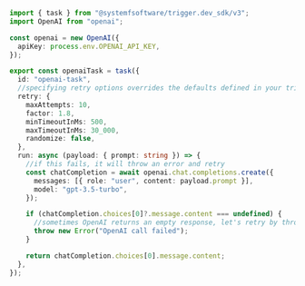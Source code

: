 ```ts /trigger/openai.ts
import { task } from "@systemfsoftware/trigger.dev_sdk/v3";
import OpenAI from "openai";

const openai = new OpenAI({
  apiKey: process.env.OPENAI_API_KEY,
});

export const openaiTask = task({
  id: "openai-task",
  //specifying retry options overrides the defaults defined in your trigger.config file
  retry: {
    maxAttempts: 10,
    factor: 1.8,
    minTimeoutInMs: 500,
    maxTimeoutInMs: 30_000,
    randomize: false,
  },
  run: async (payload: { prompt: string }) => {
    //if this fails, it will throw an error and retry
    const chatCompletion = await openai.chat.completions.create({
      messages: [{ role: "user", content: payload.prompt }],
      model: "gpt-3.5-turbo",
    });

    if (chatCompletion.choices[0]?.message.content === undefined) {
      //sometimes OpenAI returns an empty response, let's retry by throwing an error
      throw new Error("OpenAI call failed");
    }

    return chatCompletion.choices[0].message.content;
  },
});
```
